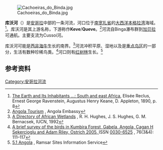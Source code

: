 {{Location map | Angola
| width = 200
| float = right
| alt = Cuvo River in central Angola.
| label = 库沃河河口
| position = right
| mark = Green pog.svg <!--green dot-->
| lat_deg = -12 | lat_min = 52 <!-- default: lat_dir = N -->
| lon_deg =  13 | lon_min = 59 <!-- default: lon_dir = E -->
}}
[[File:Cachoeiras_do_Binda.jpg|thumb]]

'''库沃河'''（{{lang-pt|'''''Rio Cuvo'''''}}）是[[安哥拉|安哥拉]]中部的一条河流，河口位于[[南宽扎省|南宽扎省]]的[[大西洋|大西洋]][[本格拉湾|本格拉湾]]海域。<ref>[https://books.google.com/books?id=obA9AAAAYAAJ&pg=PA498&lpg=PA498&dq=cuvo+river&source=bl&ots=bB4RmwlKgf&sig=GIBQOGf_8OVAX0_1gvpmFZLylVg&hl=en&sa=X&ei=zrfWUr3ZJsj5oAT2goGICA&ved=0CEoQ6AEwBg#v=onepage&q=cuvo%20river&f=false The Earth and Its Inhabitants ...: South and east Africa], Elisée Reclus, Ernest George Ravenstein, Augustus Henry Keane, D. Appleton, 1890, p. 8</ref>。库沃河是其上游名称，下游称作'''Keve'''/'''Queve'''。<ref>[http://angolaemb.com/angola.swf Angola Tourism] {{webarchive|url=http://arquivo.pt/wayback/20131106055629/http%3A//www.angolaemb.com/angola.swf |date=2013-11-06 }}, Angola Embassy</ref>河流自Binga瀑布群到[[加贝拉_(安哥拉)|加贝拉]]可通航。主要支流为Cussoi河。

库沃河可能是[[西非海牛|西非海牛]]生长的南界。<ref>[https://books.google.com/books?id=VLjafeXa3gMC&pg=PA601&lpg=PA601&dq=cuvo+river&source=bl&ots=j7nZ4yR8m3&sig=lJAZk0UA3kLnCVTPvMos2nzbBu8&hl=en&sa=X&ei=zrfWUr3ZJsj5oAT2goGICA&ved=0CEIQ6AEwBA#v=onepage&q=cuvo%20river&f=false A Directory of African Wetlands] {{Wayback|url=https://books.google.com/books?id=VLjafeXa3gMC&pg=PA601&lpg=PA601&dq=cuvo+river&source=bl&ots=j7nZ4yR8m3&sig=lJAZk0UA3kLnCVTPvMos2nzbBu8&hl=en&sa=X&ei=zrfWUr3ZJsj5oAT2goGICA&ved=0CEIQ6AEwBA#v=onepage&q=cuvo%20river&f=false |date=20200731054523 }}, R. H. Hughes, J. S. Hughes, G. M. Bernacsek, IUCN, 1992</ref>河流冲积平原、湿地以及{{link-en|Kumbira Forest}}是[[重点鸟区|重点鸟区]]的一部分，生活有数种珍稀鸟类。<ref>[http://www.stanford.edu/~cagan/Angola_Sekercioglu&Riley.pdf {{Wayback|url=http://www.stanford.edu/~cagan/Angola_Sekercioglu%26Riley.pdf |date=20080512010739 }} {{Wayback|url=http://www.stanford.edu/~cagan/Angola_Sekercioglu%26Riley.pdf |date=20080512010739 }} {{Wayback|url=http://www.stanford.edu/~cagan/Angola_Sekercioglu%26Riley.pdf |date=20080512010739 }} {{Wayback|url=http://www.stanford.edu/~cagan/Angola_Sekercioglu%26Riley.pdf |date=20080512010739 }} A brief survey of the birds in Kumbira Forest, Gabela, Angola, Çagan H Sekercioglu and Adam Riley, Ostrich 2005, {{ISSN|0030-6525}}]ISSN [https://www.worldcat.org/search?fq=x0:jrnl&q=n2:0030-6525 0030-6525] {{Wayback|url=https://www.worldcat.org/search?fq=x0:jrnl&q=n2:0030-6525 |date=20180929013406 }}<span>, 76(3&4): 111–117</span></ref>河口则有[[红树林|红树林]]生长。<ref>[http://ramsar.wetlands.org/Portals/15/ANGOLA.pdf 5.1 Angola] {{Webarchive|url=https://web.archive.org/web/20140512153617/http://ramsar.wetlands.org/Portals/15/ANGOLA.pdf |date=2014-05-12 }}, Ramsar Sites Information Service</ref>

==参考资料==
{{reflist}}

{{coord|10|51|S|14|22|E|display=title|region:AO_type:river_source:GNS-enwiki}}

[[Category:安哥拉河流|Category:安哥拉河流]]
{{Angola-geo-stub}}